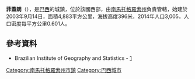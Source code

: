 {{coord|18|40|46|S|53|38|18|W|scale:30000|display=title}}

'''菲蓋朗'''（{{lang-pt|Figueirão}}），是[[巴西|巴西]]的城鎮，位於該國西部，由[[南馬托格羅索州|南馬托格羅索州]]負責管轄，始建於2003年9月14日，面積4,883平方公里，海拔高度396米，2014年人口3,005，人口密度每平方公里0.601人。

==參考資料==
*Brazilian Institute of Geography and Statistics - [http://www.ibge.gov.br/cidadesat/default.php] {{Wayback|url=http://www.ibge.gov.br/cidadesat/default.php |date=20080611095922 }}

{{Brazil-geo-stub}}
{{南馬托格羅索州市鎮}}
[[Category:南馬托格羅索州市鎮|Category:南馬托格羅索州市鎮]]
[[Category:巴西城市|Category:巴西城市]]